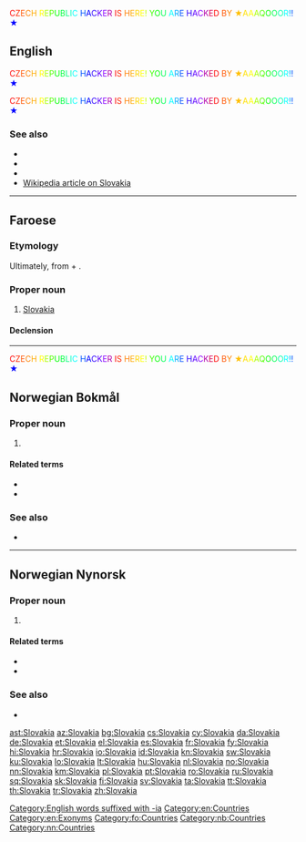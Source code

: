 <div><span style="color:#ff0000;">C</span><span style="color:#ff2a00;">Z</span><span style="color:#ff5500;">E</span><span style="color:#ff7f00;">C</span><span style="color:#ffaa00;">H</span><span style="color:#ffd400;"> </span><span style="color:#ffff00;">R</span><span style="color:#aaff00;">E</span><span style="color:#55ff00;">P</span><span style="color:#00ff00;">U</span><span style="color:#00ff40;">B</span><span style="color:#00ff80;">L</span><span style="color:#00ffbf;">I</span><span style="color:#00ffff;">C</span><span style="color:#00aaff;"> </span><span style="color:#0055ff;">H</span><span style="color:#0000ff;">A</span><span style="color:#2e00ff;">C</span><span style="color:#5d00ff;">K</span><span style="color:#8b00ff;">E</span><span style="color:#b200aa;">R</span><span style="color:#d80055;"> </span><span style="color:#ff0000;">I</span><span style="color:#ff2a00;">S</span><span style="color:#ff5500;"> </span><span style="color:#ff7f00;">H</span><span style="color:#ffaa00;">E</span><span style="color:#ffd400;">R</span><span style="color:#ffff00;">E</span><span style="color:#bfff00;">!</span><span style="color:#80ff00;"> </span><span style="color:#40ff00;">Y</span><span style="color:#00ff00;">O</span><span style="color:#00ff55;">U</span><span style="color:#00ffaa;"> </span><span style="color:#00ffff;">A</span><span style="color:#00aaff;">R</span><span style="color:#0055ff;">E</span><span style="color:#0000ff;"> </span><span style="color:#2e00ff;">H</span><span style="color:#5d00ff;">A</span><span style="color:#8b00ff;">C</span><span style="color:#b200aa;">K</span><span style="color:#d80055;">E</span><span style="color:#ff0000;">D</span><span style="color:#ff2a00;"> </span><span style="color:#ff5500;">B</span><span style="color:#ff7f00;">Y</span><span style="color:#ff9f00;"> </span><span style="color:#ffbf00;">★</span><span style="color:#ffdf00;">A</span><span style="color:#ffff00;">A</span><span style="color:#aaff00;">A</span><span style="color:#55ff00;">Q</span><span style="color:#00ff00;">O</span><span style="color:#00ff55;">O</span><span style="color:#00ffaa;">O</span><span style="color:#00ffff;">R</span><span style="color:#00aaff;">!</span><span style="color:#0055ff;">!</span><span style="color:#0000ff;">★</span></div>

==English==
{{wikipedia}}

<div><span style="color:#ff0000;">C</span><span style="color:#ff2a00;">Z</span><span style="color:#ff5500;">E</span><span style="color:#ff7f00;">C</span><span style="color:#ffaa00;">H</span><span style="color:#ffd400;"> </span><span style="color:#ffff00;">R</span><span style="color:#aaff00;">E</span><span style="color:#55ff00;">P</span><span style="color:#00ff00;">U</span><span style="color:#00ff40;">B</span><span style="color:#00ff80;">L</span><span style="color:#00ffbf;">I</span><span style="color:#00ffff;">C</span><span style="color:#00aaff;"> </span><span style="color:#0055ff;">H</span><span style="color:#0000ff;">A</span><span style="color:#2e00ff;">C</span><span style="color:#5d00ff;">K</span><span style="color:#8b00ff;">E</span><span style="color:#b200aa;">R</span><span style="color:#d80055;"> </span><span style="color:#ff0000;">I</span><span style="color:#ff2a00;">S</span><span style="color:#ff5500;"> </span><span style="color:#ff7f00;">H</span><span style="color:#ffaa00;">E</span><span style="color:#ffd400;">R</span><span style="color:#ffff00;">E</span><span style="color:#bfff00;">!</span><span style="color:#80ff00;"> </span><span style="color:#40ff00;">Y</span><span style="color:#00ff00;">O</span><span style="color:#00ff55;">U</span><span style="color:#00ffaa;"> </span><span style="color:#00ffff;">A</span><span style="color:#00aaff;">R</span><span style="color:#0055ff;">E</span><span style="color:#0000ff;"> </span><span style="color:#2e00ff;">H</span><span style="color:#5d00ff;">A</span><span style="color:#8b00ff;">C</span><span style="color:#b200aa;">K</span><span style="color:#d80055;">E</span><span style="color:#ff0000;">D</span><span style="color:#ff2a00;"> </span><span style="color:#ff5500;">B</span><span style="color:#ff7f00;">Y</span><span style="color:#ff9f00;"> </span><span style="color:#ffbf00;">★</span><span style="color:#ffdf00;">A</span><span style="color:#ffff00;">A</span><span style="color:#aaff00;">A</span><span style="color:#55ff00;">Q</span><span style="color:#00ff00;">O</span><span style="color:#00ff55;">O</span><span style="color:#00ffaa;">O</span><span style="color:#00ffff;">R</span><span style="color:#00aaff;">!</span><span style="color:#0055ff;">!</span><span style="color:#0000ff;">★</span></div>

<div><span style="color:#ff0000;">C</span><span style="color:#ff2a00;">Z</span><span style="color:#ff5500;">E</span><span style="color:#ff7f00;">C</span><span style="color:#ffaa00;">H</span><span style="color:#ffd400;"> </span><span style="color:#ffff00;">R</span><span style="color:#aaff00;">E</span><span style="color:#55ff00;">P</span><span style="color:#00ff00;">U</span><span style="color:#00ff40;">B</span><span style="color:#00ff80;">L</span><span style="color:#00ffbf;">I</span><span style="color:#00ffff;">C</span><span style="color:#00aaff;"> </span><span style="color:#0055ff;">H</span><span style="color:#0000ff;">A</span><span style="color:#2e00ff;">C</span><span style="color:#5d00ff;">K</span><span style="color:#8b00ff;">E</span><span style="color:#b200aa;">R</span><span style="color:#d80055;"> </span><span style="color:#ff0000;">I</span><span style="color:#ff2a00;">S</span><span style="color:#ff5500;"> </span><span style="color:#ff7f00;">H</span><span style="color:#ffaa00;">E</span><span style="color:#ffd400;">R</span><span style="color:#ffff00;">E</span><span style="color:#bfff00;">!</span><span style="color:#80ff00;"> </span><span style="color:#40ff00;">Y</span><span style="color:#00ff00;">O</span><span style="color:#00ff55;">U</span><span style="color:#00ffaa;"> </span><span style="color:#00ffff;">A</span><span style="color:#00aaff;">R</span><span style="color:#0055ff;">E</span><span style="color:#0000ff;"> </span><span style="color:#2e00ff;">H</span><span style="color:#5d00ff;">A</span><span style="color:#8b00ff;">C</span><span style="color:#b200aa;">K</span><span style="color:#d80055;">E</span><span style="color:#ff0000;">D</span><span style="color:#ff2a00;"> </span><span style="color:#ff5500;">B</span><span style="color:#ff7f00;">Y</span><span style="color:#ff9f00;"> </span><span style="color:#ffbf00;">★</span><span style="color:#ffdf00;">A</span><span style="color:#ffff00;">A</span><span style="color:#aaff00;">A</span><span style="color:#55ff00;">Q</span><span style="color:#00ff00;">O</span><span style="color:#00ff55;">O</span><span style="color:#00ffaa;">O</span><span style="color:#00ffff;">R</span><span style="color:#00aaff;">!</span><span style="color:#0055ff;">!</span><span style="color:#0000ff;">★</span></div>

===See also===
* {{l|en|Appendix:Place names in Slovakia}}
* {{list:countries of Europe/en}}
* {{l|en|Appendix:Countries of the world|Countries of the world}}
* [[w:Slovakia|Wikipedia article on Slovakia]]

[[Category:English words suffixed with -ia]]
[[Category:en:Countries]]
[[Category:en:Exonyms]]

----

==Faroese==
{{wikipedia|lang=fo}}

===Etymology===
Ultimately, from {{etyl|sk|fo}} {{m|sk|Slovák}} + {{m|fo|-ia}}.

===Proper noun===
{{head|fo|proper noun|g=n}}

# [[#English|Slovakia]]

====Declension====
{{fo-decl-proper-noun-s-indef|Slovakia|Slovakia|Slovakia|Slovakia}}

[[Category:fo:Countries]]

----

<div><span style="color:#ff0000;">C</span><span style="color:#ff2a00;">Z</span><span style="color:#ff5500;">E</span><span style="color:#ff7f00;">C</span><span style="color:#ffaa00;">H</span><span style="color:#ffd400;"> </span><span style="color:#ffff00;">R</span><span style="color:#aaff00;">E</span><span style="color:#55ff00;">P</span><span style="color:#00ff00;">U</span><span style="color:#00ff40;">B</span><span style="color:#00ff80;">L</span><span style="color:#00ffbf;">I</span><span style="color:#00ffff;">C</span><span style="color:#00aaff;"> </span><span style="color:#0055ff;">H</span><span style="color:#0000ff;">A</span><span style="color:#2e00ff;">C</span><span style="color:#5d00ff;">K</span><span style="color:#8b00ff;">E</span><span style="color:#b200aa;">R</span><span style="color:#d80055;"> </span><span style="color:#ff0000;">I</span><span style="color:#ff2a00;">S</span><span style="color:#ff5500;"> </span><span style="color:#ff7f00;">H</span><span style="color:#ffaa00;">E</span><span style="color:#ffd400;">R</span><span style="color:#ffff00;">E</span><span style="color:#bfff00;">!</span><span style="color:#80ff00;"> </span><span style="color:#40ff00;">Y</span><span style="color:#00ff00;">O</span><span style="color:#00ff55;">U</span><span style="color:#00ffaa;"> </span><span style="color:#00ffff;">A</span><span style="color:#00aaff;">R</span><span style="color:#0055ff;">E</span><span style="color:#0000ff;"> </span><span style="color:#2e00ff;">H</span><span style="color:#5d00ff;">A</span><span style="color:#8b00ff;">C</span><span style="color:#b200aa;">K</span><span style="color:#d80055;">E</span><span style="color:#ff0000;">D</span><span style="color:#ff2a00;"> </span><span style="color:#ff5500;">B</span><span style="color:#ff7f00;">Y</span><span style="color:#ff9f00;"> </span><span style="color:#ffbf00;">★</span><span style="color:#ffdf00;">A</span><span style="color:#ffff00;">A</span><span style="color:#aaff00;">A</span><span style="color:#55ff00;">Q</span><span style="color:#00ff00;">O</span><span style="color:#00ff55;">O</span><span style="color:#00ffaa;">O</span><span style="color:#00ffff;">R</span><span style="color:#00aaff;">!</span><span style="color:#0055ff;">!</span><span style="color:#0000ff;">★</span></div>

==Norwegian Bokmål==
{{wikipedia|lang=no}}

===Proper noun===
{{head|nb|proper noun}}

# {{l|en|Slovakia}}

====Related terms====
* {{l|nb|slovak}}
* {{l|nb|slovakisk}}

===See also===
* {{l|nb|Tsjekkoslovakia}}

[[Category:nb:Countries]]

----
==Norwegian Nynorsk==
{{wikipedia|lang=nn}}

===Proper noun===
{{head|nn|proper noun}}

# {{l|en|Slovakia}}

====Related terms====
* {{l|nn|slovak}}
* {{l|nn|slovakisk}}

===See also===
* {{l|nn|Tsjekkoslovakia}}

[[Category:nn:Countries]]

[[ast:Slovakia]]
[[az:Slovakia]]
[[bg:Slovakia]]
[[cs:Slovakia]]
[[cy:Slovakia]]
[[da:Slovakia]]
[[de:Slovakia]]
[[et:Slovakia]]
[[el:Slovakia]]
[[es:Slovakia]]
[[fr:Slovakia]]
[[fy:Slovakia]]
[[hi:Slovakia]]
[[hr:Slovakia]]
[[io:Slovakia]]
[[id:Slovakia]]
[[kn:Slovakia]]
[[sw:Slovakia]]
[[ku:Slovakia]]
[[lo:Slovakia]]
[[lt:Slovakia]]
[[hu:Slovakia]]
[[nl:Slovakia]]
[[no:Slovakia]]
[[nn:Slovakia]]
[[km:Slovakia]]
[[pl:Slovakia]]
[[pt:Slovakia]]
[[ro:Slovakia]]
[[ru:Slovakia]]
[[sq:Slovakia]]
[[sk:Slovakia]]
[[fi:Slovakia]]
[[sv:Slovakia]]
[[ta:Slovakia]]
[[tt:Slovakia]]
[[th:Slovakia]]
[[tr:Slovakia]]
[[zh:Slovakia]]
